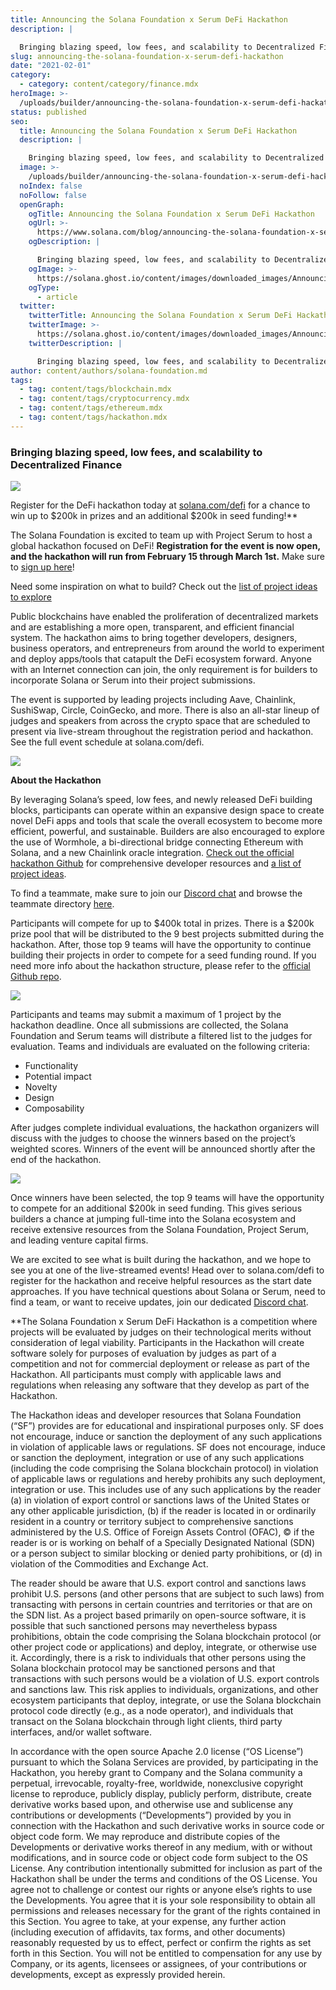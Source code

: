 ```yaml
---
title: Announcing the Solana Foundation x Serum DeFi Hackathon
description: |

  Bringing blazing speed, low fees, and scalability to Decentralized Finance
slug: announcing-the-solana-foundation-x-serum-defi-hackathon
date: "2021-02-01"
category:
  - category: content/category/finance.mdx
heroImage: >-
  /uploads/builder/announcing-the-solana-foundation-x-serum-defi-hackathon/e8a52ff9548a425d89d79caef63760e2.png
status: published
seo:
  title: Announcing the Solana Foundation x Serum DeFi Hackathon
  description: |

    Bringing blazing speed, low fees, and scalability to Decentralized Finance
  image: >-
    /uploads/builder/announcing-the-solana-foundation-x-serum-defi-hackathon/e8a52ff9548a425d89d79caef63760e2.png
  noIndex: false
  noFollow: false
  openGraph:
    ogTitle: Announcing the Solana Foundation x Serum DeFi Hackathon
    ogUrl: >-
      https://www.solana.com/blog/announcing-the-solana-foundation-x-serum-defi-hackathon
    ogDescription: |

      Bringing blazing speed, low fees, and scalability to Decentralized Finance
    ogImage: >-
      https://solana.ghost.io/content/images/downloaded_images/Announcing-the-Solana-Foundation-x-Serum-DeFi-Hackathon/1-NipXT_niSUugobAQ2_VmwQ-3.png
    ogType:
      - article
  twitter:
    twitterTitle: Announcing the Solana Foundation x Serum DeFi Hackathon
    twitterImage: >-
      https://solana.ghost.io/content/images/downloaded_images/Announcing-the-Solana-Foundation-x-Serum-DeFi-Hackathon/1-NipXT_niSUugobAQ2_VmwQ-3.png
    twitterDescription: |

      Bringing blazing speed, low fees, and scalability to Decentralized Finance
author: content/authors/solana-foundation.md
tags:
  - tag: content/tags/blockchain.mdx
  - tag: content/tags/cryptocurrency.mdx
  - tag: content/tags/ethereum.mdx
  - tag: content/tags/hackathon.mdx
---
```


### **Bringing blazing speed, low fees, and scalability to Decentralized Finance**

![](/uploads/builder/announcing-the-solana-foundation-x-serum-defi-hackathon/image-1.jpg)

Register for the DeFi hackathon today at [solana.com/defi](https://solana.com/defi?ref=solana.ghost.io) for a chance to win up to $200k in prizes and an additional $200k in seed funding!\*\*

The Solana Foundation is excited to team up with Project Serum to host a global hackathon focused on DeFi! **Registration for the event is now open, and the hackathon will run from February 15 through March 1st.** Make sure to [sign up here](https://solana.com/defi?ref=solana.ghost.io)!

Need some inspiration on what to build? Check out the [list of project ideas to explore](https://github.com/solana-labs/defi-hackathon/blob/main/ideas.md?ref=solana.ghost.io)

Public blockchains have enabled the proliferation of decentralized markets and are establishing a more open, transparent, and efficient financial system. The hackathon aims to bring together developers, designers, business operators, and entrepreneurs from around the world to experiment and deploy apps/tools that catapult the DeFi ecosystem forward. Anyone with an Internet connection can join, the only requirement is for builders to incorporate Solana or Serum into their project submissions.

The event is supported by leading projects including Aave, Chainlink, SushiSwap, Circle, CoinGecko, and more. There is also an all-star lineup of judges and speakers from across the crypto space that are scheduled to present via live-stream throughout the registration period and hackathon. See the full event schedule at solana.com/defi.

![](/uploads/builder/announcing-the-solana-foundation-x-serum-defi-hackathon/image-2.jpg)

**About the Hackathon**

By leveraging Solana’s speed, low fees, and newly released DeFi building blocks, participants can operate within an expansive design space to create novel DeFi apps and tools that scale the overall ecosystem to become more efficient, powerful, and sustainable. Builders are also encouraged to explore the use of Wormhole, a bi-directional bridge connecting Ethereum with Solana, and a new Chainlink oracle integration. [Check out the official hackathon Github](https://github.com/solana-labs/defi-hackathon?ref=solana.ghost.io) for comprehensive developer resources and [a list of project ideas](https://github.com/solana-labs/defi-hackathon/blob/main/ideas.md?ref=solana.ghost.io).

To find a teammate, make sure to join our [Discord chat](https://discord.gg/uNHzdyZRMB?ref=solana.ghost.io) and browse the teammate directory [here](https://airtable.com/shrKQ0KdkKjoejQex/tblRhtznXGRg28mnJ?ref=solana.ghost.io).

Participants will compete for up to $400k total in prizes. There is a $200k prize pool that will be distributed to the 9 best projects submitted during the hackathon. After, those top 9 teams will have the opportunity to continue building their projects in order to compete for a seed funding round. If you need more info about the hackathon structure, please refer to the [official Github repo](https://github.com/solana-labs/defi-hackathon?ref=solana.ghost.io).

![](/uploads/builder/announcing-the-solana-foundation-x-serum-defi-hackathon/image-3.jpg)

Participants and teams may submit a maximum of 1 project by the hackathon deadline. Once all submissions are collected, the Solana Foundation and Serum teams will distribute a filtered list to the judges for evaluation. Teams and individuals are evaluated on the following criteria:

- Functionality
- Potential impact
- Novelty
- Design
- Composability

After judges complete individual evaluations, the hackathon organizers will discuss with the judges to choose the winners based on the project’s weighted scores. Winners of the event will be announced shortly after the end of the hackathon.

![](/uploads/builder/announcing-the-solana-foundation-x-serum-defi-hackathon/image-4.jpg)

Once winners have been selected, the top 9 teams will have the opportunity to compete for an additional $200k in seed funding. This gives serious builders a chance at jumping full-time into the Solana ecosystem and receive extensive resources from the Solana Foundation, Project Serum, and leading venture capital firms.

We are excited to see what is built during the hackathon, and we hope to see you at one of the live-streamed events! Head over to solana.com/defi to register for the hackathon and receive helpful resources as the start date approaches. If you have technical questions about Solana or Serum, need to find a team, or want to receive updates, join our dedicated [Discord chat](https://discord.gg/uNHzdyZRMB?ref=solana.ghost.io).

\*\*The Solana Foundation x Serum DeFi Hackathon is a competition where projects will be evaluated by judges on their technological merits without consideration of legal viability. Participants in the Hackathon will create software solely for purposes of evaluation by judges as part of a competition and not for commercial deployment or release as part of the Hackathon. All participants must comply with applicable laws and regulations when releasing any software that they develop as part of the Hackathon.

The Hackathon ideas and developer resources that Solana Foundation (“SF”) provides are for educational and inspirational purposes only. SF does not encourage, induce or sanction the deployment of any such applications in violation of applicable laws or regulations. SF does not encourage, induce or sanction the deployment, integration or use of any such applications (including the code comprising the Solana blockchain protocol) in violation of applicable laws or regulations and hereby prohibits any such deployment, integration or use. This includes use of any such applications by the reader (a) in violation of export control or sanctions laws of the United States or any other applicable jurisdiction, (b) if the reader is located in or ordinarily resident in a country or territory subject to comprehensive sanctions administered by the U.S. Office of Foreign Assets Control (OFAC), © if the reader is or is working on behalf of a Specially Designated National (SDN) or a person subject to similar blocking or denied party prohibitions, or (d) in violation of the Commodities and Exchange Act.

The reader should be aware that U.S. export control and sanctions laws prohibit U.S. persons (and other persons that are subject to such laws) from transacting with persons in certain countries and territories or that are on the SDN list. As a project based primarily on open-source software, it is possible that such sanctioned persons may nevertheless bypass prohibitions, obtain the code comprising the Solana blockchain protocol (or other project code or applications) and deploy, integrate, or otherwise use it. Accordingly, there is a risk to individuals that other persons using the Solana blockchain protocol may be sanctioned persons and that transactions with such persons would be a violation of U.S. export controls and sanctions law. This risk applies to individuals, organizations, and other ecosystem participants that deploy, integrate, or use the Solana blockchain protocol code directly (e.g., as a node operator), and individuals that transact on the Solana blockchain through light clients, third party interfaces, and/or wallet software.

In accordance with the open source Apache 2.0 license (“OS License”) pursuant to which the Solana Services are provided, by participating in the Hackathon, you hereby grant to Company and the Solana community a perpetual, irrevocable, royalty-free, worldwide, nonexclusive copyright license to reproduce, publicly display, publicly perform, distribute, create derivative works based upon, and otherwise use and sublicense any contributions or developments (“Developments”) provided by you in connection with the Hackathon and such derivative works in source code or object code form. We may reproduce and distribute copies of the Developments or derivative works thereof in any medium, with or without modifications, and in source code or object code form subject to the OS License. Any contribution intentionally submitted for inclusion as part of the Hackathon shall be under the terms and conditions of the OS License. You agree not to challenge or contest our rights or anyone else’s rights to use the Developments. You agree that it is your sole responsibility to obtain all permissions and releases necessary for the grant of the rights contained in this Section. You agree to take, at your expense, any further action (including execution of affidavits, tax forms, and other documents) reasonably requested by us to effect, perfect or confirm the rights as set forth in this Section. You will not be entitled to compensation for any use by Company, or its agents, licensees or assignees, of your contributions or developments, except as expressly provided herein.
